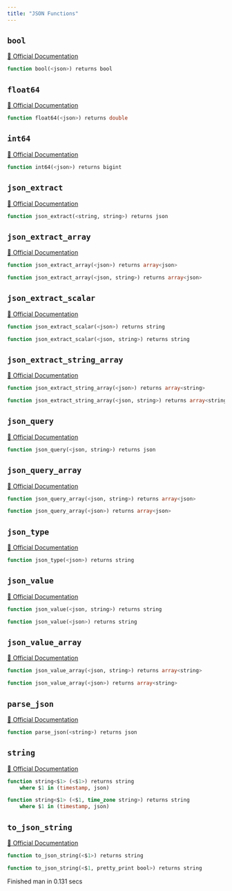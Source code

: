 ```yaml
---
title: "JSON Functions"
---
```


## `bool`
[🔗 Official Documentation](https://cloud.google.com/bigquery/docs/reference/standard-sql/json_functions#bool_for_json)

```sql
function bool(<json>) returns bool
```


## `float64`
[🔗 Official Documentation](https://cloud.google.com/bigquery/docs/reference/standard-sql/json_functions#float64_for_json)

```sql
function float64(<json>) returns double
```


## `int64`
[🔗 Official Documentation](https://cloud.google.com/bigquery/docs/reference/standard-sql/json_functions#int64_for_json)

```sql
function int64(<json>) returns bigint
```


## `json_extract`
[🔗 Official Documentation](https://cloud.google.com/bigquery/docs/reference/standard-sql/json_functions#json_extract)

```sql
function json_extract(<string, string>) returns json
```


## `json_extract_array`
[🔗 Official Documentation](https://cloud.google.com/bigquery/docs/reference/standard-sql/json_functions#json_extract_array)

```sql
function json_extract_array(<json>) returns array<json>
```


```sql
function json_extract_array(<json, string>) returns array<json>
```


## `json_extract_scalar`
[🔗 Official Documentation](https://cloud.google.com/bigquery/docs/reference/standard-sql/json_functions#json_extract_scalar)

```sql
function json_extract_scalar(<json>) returns string
```


```sql
function json_extract_scalar(<json, string>) returns string
```


## `json_extract_string_array`
[🔗 Official Documentation](https://cloud.google.com/bigquery/docs/reference/standard-sql/json_functions#json_extract_string_array)

```sql
function json_extract_string_array(<json>) returns array<string>
```


```sql
function json_extract_string_array(<json, string>) returns array<string>
```


## `json_query`
[🔗 Official Documentation](https://cloud.google.com/bigquery/docs/reference/standard-sql/json_functions#json_query)

```sql
function json_query(<json, string>) returns json
```


## `json_query_array`
[🔗 Official Documentation](https://cloud.google.com/bigquery/docs/reference/standard-sql/json_functions#json_query_array)

```sql
function json_query_array(<json, string>) returns array<json>
```


```sql
function json_query_array(<json>) returns array<json>
```


## `json_type`
[🔗 Official Documentation](https://cloud.google.com/bigquery/docs/reference/standard-sql/json_functions#json_type)

```sql
function json_type(<json>) returns string
```


## `json_value`
[🔗 Official Documentation](https://cloud.google.com/bigquery/docs/reference/standard-sql/json_functions#json_value)

```sql
function json_value(<json, string>) returns string
```


```sql
function json_value(<json>) returns string
```


## `json_value_array`
[🔗 Official Documentation](https://cloud.google.com/bigquery/docs/reference/standard-sql/json_functions#json_value_array)

```sql
function json_value_array(<json, string>) returns array<string>
```


```sql
function json_value_array(<json>) returns array<string>
```


## `parse_json`
[🔗 Official Documentation](https://cloud.google.com/bigquery/docs/reference/standard-sql/json_functions#parse_json)

```sql
function parse_json(<string>) returns json
```


## `string`
[🔗 Official Documentation](https://cloud.google.com/bigquery/docs/reference/standard-sql/json_functions#string_for_json)

```sql
function string<$1> (<$1>) returns string
	where $1 in (timestamp, json)
```


```sql
function string<$1> (<$1, time_zone string>) returns string
	where $1 in (timestamp, json)
```


## `to_json_string`
[🔗 Official Documentation](https://cloud.google.com/bigquery/docs/reference/standard-sql/json_functions#to_json_string)

```sql
function to_json_string(<$1>) returns string
```


```sql
function to_json_string(<$1, pretty_print bool>) returns string
```


   Finished man in 0.131 secs

